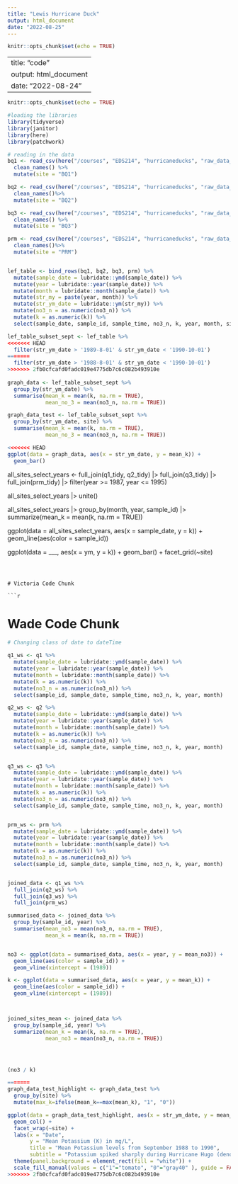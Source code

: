 ```yaml
---
title: "Lewis Hurricane Duck"
output: html_document
date: "2022-08-25"
---
```


```r
knitr::opts_chunk$set(echo = TRUE)
```

---
title: "code"
output: html_document
date: "2022-08-24"
---

```r
knitr::opts_chunk$set(echo = TRUE)

#loading the libraries
library(tidyverse)
library(janitor)
library(here)
library(patchwork)
```


```r
# reading in the data 
bq1 <- read_csv(here("/courses", "EDS214", "hurricaneducks", "raw_data_all", "QuebradaCuenca1-Bisley.csv"), na = "-9999", show_col_types = FALSE) %>%
  clean_names() %>% 
  mutate(site = "BQ1")

bq2 <- read_csv(here("/courses", "EDS214", "hurricaneducks", "raw_data_all", "QuebradaCuenca2-Bisley.csv"), na = "-9999", show_col_types = FALSE) %>%
  clean_names()%>% 
  mutate(site = "BQ2")

bq3 <- read_csv(here("/courses", "EDS214", "hurricaneducks", "raw_data_all", "QuebradaCuenca3-Bisley.csv"), na = "-9999", show_col_types = FALSE) %>%
  clean_names() %>% 
  mutate(site = "BQ3")

prm <- read_csv(here("/courses", "EDS214", "hurricaneducks", "raw_data_all", "RioMameyesPuenteRoto.csv"), na = "-9999",  show_col_types = FALSE) %>%
  clean_names()%>% 
  mutate(site = "PRM")


lef_table <- bind_rows(bq1, bq2, bq3, prm) %>%
  mutate(sample_date = lubridate::ymd(sample_date)) %>% 
  mutate(year = lubridate::year(sample_date)) %>% 
  mutate(month = lubridate::month(sample_date)) %>%
  mutate(str_my = paste(year, month)) %>%
  mutate(str_ym_date = lubridate::ym(str_my)) %>%
  mutate(no3_n = as.numeric(no3_n)) %>%
  mutate(k = as.numeric(k)) %>%
  select(sample_date, sample_id, sample_time, no3_n, k, year, month, site, str_ym_date)
```

```r

lef_table_subset_sept <- lef_table %>%
<<<<<<< HEAD
  filter(str_ym_date > '1989-8-01' & str_ym_date < '1990-10-01') 
=======
  filter(str_ym_date > '1988-8-01' & str_ym_date < '1990-10-01')
>>>>>>> 2fb0cfcafd0fadc019e4775db7c6c082b493910e
  
graph_data <- lef_table_subset_sept %>%
  group_by(str_ym_date) %>%
  summarise(mean_k = mean(k, na.rm = TRUE),
            mean_no_3 = mean(no3_n, na.rm = TRUE))

graph_data_test <- lef_table_subset_sept %>%
  group_by(str_ym_date, site) %>%
  summarise(mean_k = mean(k, na.rm = TRUE),
            mean_no_3 = mean(no3_n, na.rm = TRUE)) 

<<<<<<< HEAD
ggplot(data = graph_data, aes(x = str_ym_date, y = mean_k)) + 
  geom_bar()
```



all_sites_select_years <- full_join(q1_tidy, q2_tidy) |> 
  full_join(q3_tidy) |> 
  full_join(prm_tidy) |> 
  filter(year >= 1987,
         year <= 1995)

all_sites_select_years |> 
  unite()


all_sites_select_years |> 
  group_by(month, year, sample_id) |> 
  summarize(mean_k = mean(k, na.rm = TRUE))




ggplot(data = all_sites_select_years, aes(x = sample_date, y = k)) +
  geom_line(aes(color = sample_id))




ggplot(data = ___, aes(x = ym, y = k)) +
  geom_bar() +
  facet_grid(~site)
```



# Victoria Code Chunk

```r

```



# Wade Code Chunk

```r

# Changing class of date to dateTime

q1_ws <- q1 %>% 
  mutate(sample_date = lubridate::ymd(sample_date)) %>% 
  mutate(year = lubridate::year(sample_date)) %>% 
  mutate(month = lubridate::month(sample_date)) %>% 
  mutate(k = as.numeric(k)) %>%
  mutate(no3_n = as.numeric(no3_n)) %>%
  select(sample_id, sample_date, sample_time, no3_n, k, year, month)

q2_ws <- q2 %>% 
  mutate(sample_date = lubridate::ymd(sample_date)) %>% 
  mutate(year = lubridate::year(sample_date)) %>% 
  mutate(month = lubridate::month(sample_date)) %>% 
  mutate(k = as.numeric(k)) %>%
  mutate(no3_n = as.numeric(no3_n)) %>%
  select(sample_id, sample_date, sample_time, no3_n, k, year, month)


q3_ws <- q3 %>% 
  mutate(sample_date = lubridate::ymd(sample_date)) %>% 
  mutate(year = lubridate::year(sample_date)) %>%
  mutate(month = lubridate::month(sample_date)) %>% 
  mutate(k = as.numeric(k)) %>%
  mutate(no3_n = as.numeric(no3_n)) %>%
  select(sample_id, sample_date, sample_time, no3_n, k, year, month)


prm_ws <- prm %>% 
  mutate(sample_date = lubridate::ymd(sample_date)) %>% 
  mutate(year = lubridate::year(sample_date)) %>% 
  mutate(month = lubridate::month(sample_date)) %>% 
  mutate(k = as.numeric(k)) %>%
  mutate(no3_n = as.numeric(no3_n)) %>%
  select(sample_id, sample_date, sample_time, no3_n, k, year, month)


joined_data <- q1_ws %>% 
  full_join(q2_ws) %>% 
  full_join(q3_ws) %>% 
  full_join(prm_ws)

summarised_data <- joined_data %>% 
  group_by(sample_id, year) %>% 
  summarise(mean_no3 = mean(no3_n, na.rm = TRUE),
            mean_k = mean(k, na.rm = TRUE))


no3 <- ggplot(data = summarised_data, aes(x = year, y = mean_no3)) +
  geom_line(aes(color = sample_id)) +
  geom_vline(xintercept = (1989))

k <- ggplot(data = summarised_data, aes(x = year, y = mean_k)) +
  geom_line(aes(color = sample_id)) +
  geom_vline(xintercept = (1989))



joined_sites_mean <- joined_data %>% 
  group_by(sample_id, year) %>% 
  summarize(mean_k = mean(k, na.rm = TRUE),
            mean_no3 = mean(no3_n, na.rm = TRUE))




(no3 / k)

=======
graph_data_test_highlight <- graph_data_test %>%
  group_by(site) %>%
  mutate(max_k=ifelse(mean_k==max(mean_k), "1", "0"))

ggplot(data = graph_data_test_highlight, aes(x = str_ym_date, y = mean_k, fill = max_k)) + 
  geom_col() +
  facet_wrap(~site) +
  labs(x = "Date",
       y = "Mean Potassium (K) in mg/L",
       title = "Mean Potassium levels from September 1988 to 1990",
       subtitle = "Potassium spiked sharply during Hurricane Hugo (denoted in red), fell in the following month, rose back up to elevated levels, and then slowly started to return to baseline") + 
  theme(panel.background = element_rect(fill = "white")) +
  scale_fill_manual(values = c("1"="tomato", "0"="gray40" ), guide = FALSE )
>>>>>>> 2fb0cfcafd0fadc019e4775db7c6c082b493910e
```



